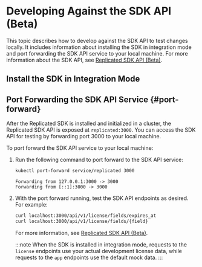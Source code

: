 
# Developing Against the SDK API (Beta)

This topic describes how to develop against the SDK API to test changes locally. It includes information about installing the SDK in integration mode and port forwarding the SDK API service to your local machine. For more information about the SDK API, see [Replicated SDK API (Beta)](/reference/replicated-sdk-apis).

## Install the SDK in Integration Mode

<IntegrationMode/>

## Port Forwarding the SDK API Service {#port-forward}    

After the Replicated SDK is installed and initialized in a cluster, the Replicated SDK API is exposed at `replicated:3000`. You can access the SDK API for testing by forwarding port 3000 to your local machine.

To port forward the SDK API service to your local machine:

1. Run the following command to port forward to the SDK API service:

    ```bash
    kubectl port-forward service/replicated 3000
    ```
    ```
    Forwarding from 127.0.0.1:3000 -> 3000
    Forwarding from [::1]:3000 -> 3000
    ```

1. With the port forward running, test the SDK API endpoints as desired. For example:

   ```bash
   curl localhost:3000/api/v1/license/fields/expires_at
   curl localhost:3000/api/v1/license/fields/{field}
   ```
   
   For more information, see [Replicated SDK API (Beta)](/reference/replicated-sdk-apis).

   :::note
   When the SDK is installed in integration mode, requests to the `license` endpoints use your actual development license data, while requests to the `app` endpoints use the default mock data.
   :::